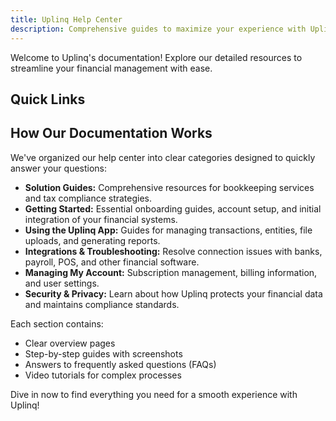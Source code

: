```yaml
---
title: Uplinq Help Center
description: Comprehensive guides to maximize your experience with Uplinq
---
```


Welcome to Uplinq's documentation! Explore our detailed resources to streamline your financial management with ease.

## Quick Links

<div className="grid grid-cols-1 gap-4 sm:grid-cols-2 lg:grid-cols-3">
  <Card title="Solution Guides" href="/docs/bookkeeping-tax-solution-guides" icon="book-open" />
  <Card title="Getting Started" href="/docs/getting-started" icon="play-circle" />
  <Card title="Using the Uplinq App" href="/docs/using-the-uplinq-app" icon="layout" />
  <Card title="Integrations & Troubleshooting" href="/docs/integrations-troubleshooting" icon="link" />
  <Card title="Managing My Account" href="/docs/managing-my-account" icon="user" />
  <Card title="Security & Privacy" href="/docs/security-privacy" icon="shield" />
</div>

## How Our Documentation Works

We've organized our help center into clear categories designed to quickly answer your questions:

- **Solution Guides:** Comprehensive resources for bookkeeping services and tax compliance strategies.
- **Getting Started:** Essential onboarding guides, account setup, and initial integration of your financial systems.
- **Using the Uplinq App:** Guides for managing transactions, entities, file uploads, and generating reports.
- **Integrations & Troubleshooting:** Resolve connection issues with banks, payroll, POS, and other financial software.
- **Managing My Account:** Subscription management, billing information, and user settings.
- **Security & Privacy:** Learn about how Uplinq protects your financial data and maintains compliance standards.

Each section contains:

- Clear overview pages
- Step-by-step guides with screenshots
- Answers to frequently asked questions (FAQs)
- Video tutorials for complex processes

Dive in now to find everything you need for a smooth experience with Uplinq!